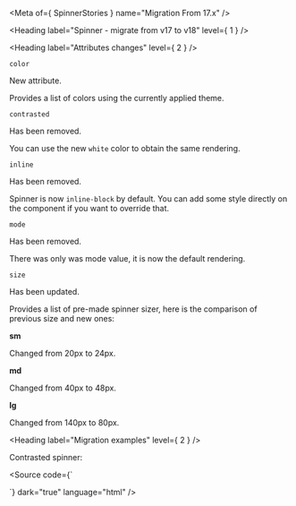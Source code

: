 
<Meta of={ SpinnerStories } name="Migration From 17.x" />

<Heading label="Spinner - migrate from v17 to v18" level={ 1 } />

<Heading label="Attributes changes" level={ 2 } />

`color` <OdsBadge color="success" label="New" size="sm" />

New attribute.

Provides a list of colors using the currently applied theme.

`contrasted` <OdsBadge color="critical" label="Removed" size="sm" />

Has been removed.

You can use the new `white` color to obtain the same rendering.

`inline` <OdsBadge color="critical" label="Removed" size="sm" />

Has been removed.

Spinner is now `inline-block` by default.
You can add some style directly on the component if you want to override that.

`mode` <OdsBadge color="critical" label="Removed" size="sm" />

Has been removed.

There was only was mode value, it is now the default rendering.

`size` <OdsBadge color="information" label="Updated" size="sm" />

Has been updated.

Provides a list of pre-made spinner sizer, here is the comparison of previous size and new ones:

**sm**

Changed from 20px to 24px.

**md**

Changed from 40px to 48px.

**lg**

Changed from 140px to 80px.

<Heading label="Migration examples" level={ 2 } />

Contrasted spinner:

<Source code={`
<osds-spinner inline contrasted></osds-spinner>

<!-- is now -->

<ods-spinner color="white"></ods-spinner>
`}
        dark="true"
        language="html" />

